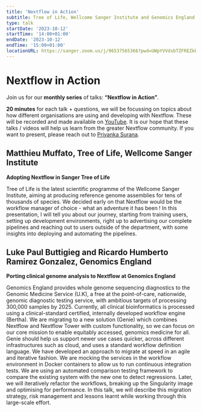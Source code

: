```yaml
---
title: 'Nextflow in Action'
subtitle: Tree of Life, Wellcome Sanger Institute and Genomics England
type: talk
startDate: '2023-10-12'
startTime: '14:00+01:00'
endDate: '2023-10-12'
endTime: '15:00+01:00'
locationURL: https://sanger.zoom.us/j/96537565366?pwd=UWpYVVdsbTZFREZkbndaZGNkNGJrdz09
---
```



# Nextflow in Action

Join us for our **monthly series** of talks: **“Nextflow in Action”**.

**20 minutes** for each talk + questions, we will be focussing on topics about how different organisations are using and developing with Nextflow.
These will be recorded and made available on [YouTube](https://www.youtube.com/@workflows-community).
It is our hope that these talks / videos will help us learn from the greater Nextflow community. If you want to present, please reach out to [Priyanka Surana](mailto:ps22@sanger.ac.uk).

## Matthieu Muffato, Tree of Life, Wellcome Sanger Institute

**Adopting Nextflow in Sanger Tree of Life**

Tree of Life is the latest scientific programme of the Wellcome Sanger Institute, aiming at producing reference genome assemblies for tens of thousands of species. We decided early on that Nextflow would be the workflow manager of choice - what an adventure it has been ! In this presentation, I will tell you about our journey, starting from training users, setting up development environments, right up to advertising our complete pipelines and reaching out to users outside of the department, with some insights into deploying and automating the pipelines.

<YouTube id="w4RGam3T8iQ" poster="https://i3.ytimg.com/vi/w4RGam3T8iQ/maxresdefault.jpg" />

## Luke Paul Buttigieg and Ricardo Humberto Ramirez Gonzalez, Genomics England

**Porting clinical genome analysis to Nextflow at Genomics England**

Genomics England provides whole genome sequencing diagnostics to the Genomic Medicine Service (U.K), a free at the point-of-care, nationwide, genomic diagnostic testing service, with ambitious targets of processing 300,000 samples by 2025. Currently, all clinical bioinformatics is processed using a clinical-standard certified, internally developed workflow engine (Bertha). We are migrating to a new solution (Genie) which combines Nextflow and Nextflow Tower with custom functionality, so we can focus on our core mission to enable equitably accessed, genomics medicine for all. Genie should help us support newer use cases quicker, across different infrastructures such as cloud, and uses a standard workflow definition language. We have developed an approach to migrate at speed in an agile and iterative fashion. We are mocking the services in the workflow environment in Docker containers to allow us to run continuous integration tests. We are using an automated comparison testing framework to compare the existing system with the new one to detect regressions. Later, we will iteratively refactor the workflows, breaking up the Singularity image and optimising for performance. In this talk, we will describe this migration strategy, risk management and lessons learnt while working through this large-scale effort.

<YouTube id="xLQWFvbHszE" poster="https://i3.ytimg.com/vi/xLQWFvbHszE/maxresdefault.jpg" />
